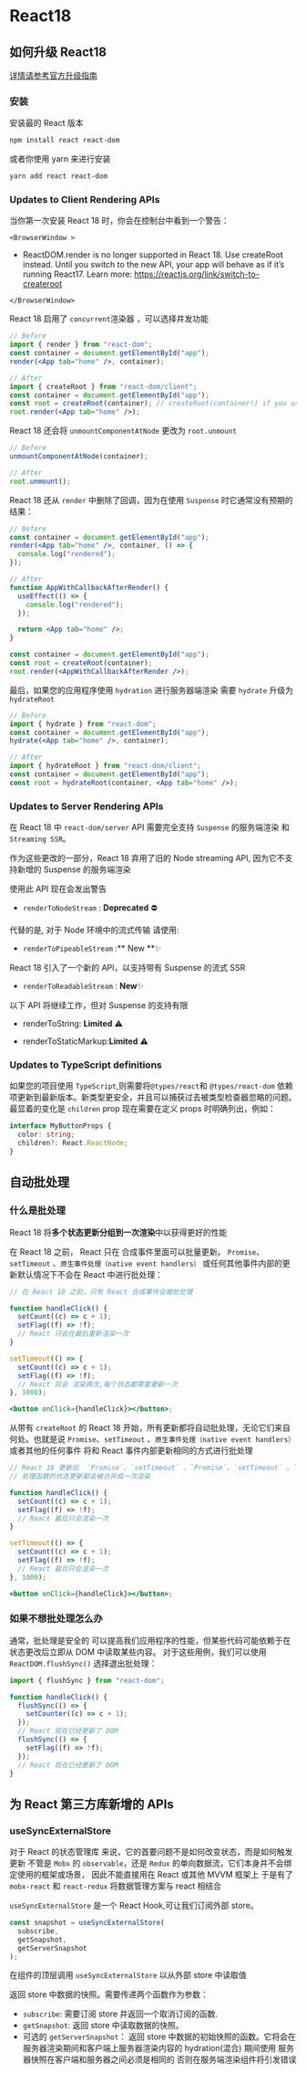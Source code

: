 
# React18

## 如何升级 React18

[详情请参考官方升级指南](https://react.dev/blog/2022/03/08/react-18-upgrade-guide)

### 安装

安装最的 React 版本

```bash
npm install react react-dom
```

或者你使用 yarn 来进行安装

```bash
yarn add react react-dom
```

### Updates to Client Rendering APIs

当你第一次安装 React 18 时，你会在控制台中看到一个警告：

```mdx-code-block
<BrowserWindow >
```

- ReactDOM.render is no longer supported in React 18. Use createRoot instead.
  Until you switch to the new API, your app will behave as if it’s running React17. Learn more:
  https://reactjs.org/link/switch-to-createroot

```mdx-code-block
</BrowserWindow>
```

React 18 启用了 `concurrent`渲染器 ，可以选择并发功能

```jsx
// Before
import { render } from "react-dom";
const container = document.getElementById("app");
render(<App tab="home" />, container);

// After
import { createRoot } from "react-dom/client";
const container = document.getElementById("app");
const root = createRoot(container); // createRoot(container!) if you use TypeScript
root.render(<App tab="home" />);
```

React 18 还会将 `unmountComponentAtNode` 更改为 `root.unmount`

```jsx
// Before
unmountComponentAtNode(container);

// After
root.unmount();
```

React 18 还从 `render` 中删除了回调，因为在使用 `Suspense` 时它通常没有预期的结果：

```jsx
// Before
const container = document.getElementById("app");
render(<App tab="home" />, container, () => {
  console.log("rendered");
});

// After
function AppWithCallbackAfterRender() {
  useEffect(() => {
    console.log("rendered");
  });

  return <App tab="home" />;
}

const container = document.getElementById("app");
const root = createRoot(container);
root.render(<AppWithCallbackAfterRender />);
```

最后，如果您的应用程序使用 `hydration` 进行服务器端渲染 需要 `hydrate` 升级为 `hydrateRoot`

```jsx
// Before
import { hydrate } from "react-dom";
const container = document.getElementById("app");
hydrate(<App tab="home" />, container);

// After
import { hydrateRoot } from "react-dom/client";
const container = document.getElementById("app");
const root = hydrateRoot(container, <App tab="home" />);
```

### Updates to Server Rendering APIs

在 React 18 中 `react-dom/server` API 需要完全支持 `Suspense` 的服务端渲染 和 `Streaming SSR`。

作为这些更改的一部分，React 18 弃用了旧的 Node streaming API, 因为它不支持新增的 Suspense 的服务端渲染

使用此 API 现在会发出警告

- `renderToNodeStream` : **Deprecated** ⛔️️

代替的是, 对于 Node 环境中的流式传输 请使用:

- `renderToPipeableStream` :** New **✨

React 18 引入了一个新的 API，以支持带有 Suspense 的流式 SSR

- `renderToReadableStream` : **New**✨

以下 API 将继续工作，但对 Suspense 的支持有限

- renderToString: **Limited** ⚠️

- renderToStaticMarkup:**Limited** ⚠️

### Updates to TypeScript definitions

如果您的项目使用 `TypeScript`,则需要将`@types/react`和 `@types/react-dom` 依赖项更新到最新版本。新类型更安全，并且可以捕获过去被类型检查器忽略的问题。
最显着的变化是 `children` prop 现在需要在定义 props 时明确列出，例如：

```ts
interface MyButtonProps {
  color: string;
  children?: React.ReactNode;
}
```

## 自动批处理

### 什么是批处理

React 18 将**多个状态更新分组到一次渲染**中以获得更好的性能

在 React 18 之前， React 只在 合成事件里面可以批量更新。
`Promise`、`setTimeout` 、`原生事件处理（native event handlers）` 或任何其他事件内部的更新默认情况下不会在 React 中进行批处理：

```jsx
// 在 React 18 之前，只有 React 合成事件会被批处理

function handleClick() {
  setCount((c) => c + 1);
  setFlag((f) => !f);
  // React 只会在最后重新渲染一次
}

setTimeout(() => {
  setCount((c) => c + 1);
  setFlag((f) => !f);
  // React 将会 渲染两次,每个状态都需要更新一次
}, 1000);

<button onClick={handleClick}></button>;
```

从带有 `createRoot` 的 React 18 开始，所有更新都将自动批处理，无论它们来自何处。也就是说 `Promise`、`setTimeout` 、`原生事件处理（native event handlers）` 或者其他的任何事件
将和 React 事件内部更新相同的方式进行批处理

```jsx
// React 18 更新后  `Promise`、`setTimeout` 、`Promise`、`setTimeout` 、`原生事件处理（native event handlers）`
// 处理函数的状态更新都会被合并成一次渲染

function handleClick() {
  setCount((c) => c + 1);
  setFlag((f) => !f);
  // React 最后只会渲染一次
}

setTimeout(() => {
  setCount((c) => c + 1);
  setFlag((f) => !f);
  // React 最后只会渲染一次
}, 1000);

<button onClick={handleClick}></button>;
```

### 如果不想批处理怎么办

通常，批处理是安全的 可以提高我们应用程序的性能，但某些代码可能依赖于在状态更改后立即从 DOM 中读取某些内容。
对于这些用例，我们可以使用 `ReactDOM.flushSync()` 选择退出批处理：

```jsx
import { flushSync } from "react-dom";

function handleClick() {
  flushSync(() => {
    setCounter((c) => c + 1);
  });
  // React 现在已经更新了 DOM
  flushSync(() => {
    setFlag((f) => !f);
  });
  // React 现在已经更新了 DOM
}
```

## 为 React 第三方库新增的 APIs

### useSyncExternalStore

对于 React 的状态管理库 来说，它的首要问题不是如何改变状态，而是如何触发更新
不管是 `Mobx` 的 `observable`，还是 `Redux` 的单向数据流，它们本身并不会绑定使用的框架或场景，
因此不能直接用在 React 或其他 MVVM 框架上 于是有了 `mobx-react` 和 `react-redux` 将数据管理方案与 react 相结合

`useSyncExternalStore` 是一个 React Hook,可让我们订阅外部 store。

```jsx
const snapshot = useSyncExternalStore(
  subscribe,
  getSnapshot,
  getServerSnapshot
);
```

在组件的顶层调用 `useSyncExternalStore` 以从外部 store 中读取值

返回 store 中数据的快照。需要传递两个函数作为参数：

- `subscribe`:
  需要订阅 store 并返回一个取消订阅的函数.
- `getSnapshot`:
  返回 store 中读取数据的快照。
- 可选的 `getServerSnapshot`：
  返回 store 中数据的初始快照的函数。它将会在服务器渲染期间和客户端上服务器渲染内容的 hydration(混合) 期间使用
  服务器快照在客户端和服务器之间必须是相同的 否则在服务端渲染组件将引发错误

<UseSyncExternalStoreDemo />
